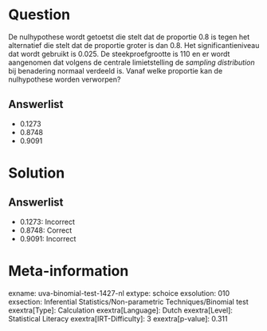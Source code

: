 Question
========

De nulhypothese wordt getoetst die stelt dat de proportie 0.8 is tegen
het alternatief die stelt dat de proportie groter is dan 0.8. Het
significantieniveau dat wordt gebruikt is 0.025. De steekproefgrootte is
110 en er wordt aangenomen dat volgens de centrale limietstelling de *sampling distribution* bij benadering normaal verdeeld is. Vanaf welke
proportie kan de nulhypothese worden verworpen?

Answerlist
----------

* 0.1273
* 0.8748
* 0.9091

Solution
========

Answerlist
----------

* 0.1273: Incorrect
* 0.8748: Correct
* 0.9091: Incorrect

Meta-information
================
exname: uva-binomial-test-1427-nl
extype: schoice
exsolution: 010
exsection: Inferential Statistics/Non-parametric Techniques/Binomial test
exextra[Type]: Calculation
exextra[Language]: Dutch
exextra[Level]: Statistical Literacy
exextra[IRT-Difficulty]: 3
exextra[p-value]: 0.311
